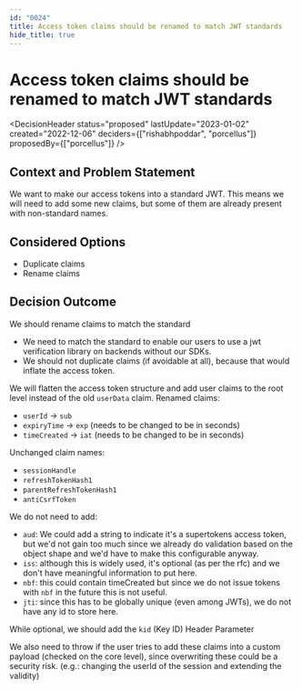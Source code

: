 ```yaml
---
id: "0024"
title: Access token claims should be renamed to match JWT standards
hide_title: true
---
```



# Access token claims should be renamed to match JWT standards

<DecisionHeader
  status="proposed"
  lastUpdate="2023-01-02"
  created="2022-12-06"
  deciders={["rishabhpoddar", "porcellus"]}
  proposedBy={["porcellus"]}
/>

## Context and Problem Statement

We want to make our access tokens into a standard JWT. This means we will need to add some new claims, but some of them are already present with non-standard names.

## Considered Options

- Duplicate claims
- Rename claims

## Decision Outcome

We should rename claims to match the standard

- We need to match the standard to enable our users to use a jwt verification library on backends without our SDKs.
- We should not duplicate claims (if avoidable at all), because that would inflate the access token.

We will flatten the access token structure and add user claims to the root level instead of the old `userData` claim.
Renamed claims:

- `userId` -> `sub`
- `expiryTime` -> `exp` (needs to be changed to be in seconds)
- `timeCreated` -> `iat` (needs to be changed to be in seconds)

Unchanged claim names:

- `sessionHandle`
- `refreshTokenHash1`
- `parentRefreshTokenHash1`
- `antiCsrfToken`

We do not need to add:

- `aud`: We could add a string to indicate it's a supertokens access token, but we'd not gain too much since we already do validation based on the object shape and we'd have to make this configurable anyway.
- `iss`: although this is widely used, it's optional (as per the rfc) and we don't have meaningful information to put here.
- `nbf`: this could contain timeCreated but since we do not issue tokens with `nbf` in the future this is not useful.
- `jti`: since this has to be globally unique (even among JWTs), we do not have any id to store here.

While optional, we should add the `kid` (Key ID) Header Parameter

We also need to throw if the user tries to add these claims into a custom payload (checked on the core level), since overwriting these could be a security risk. (e.g.: changing the userId of the session and extending the validity)
